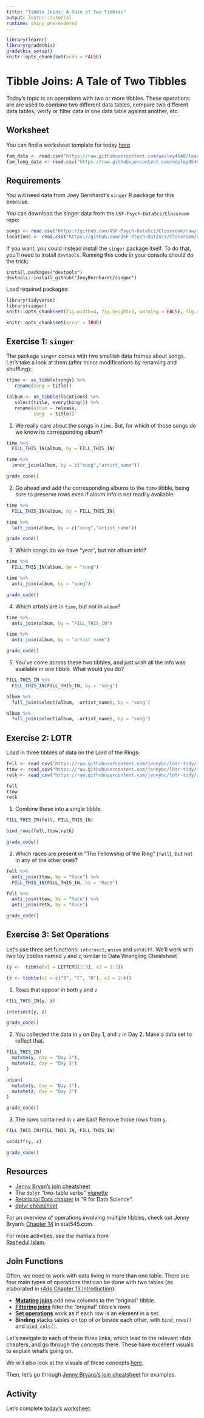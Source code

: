 ```yaml
---
title: "Tibble Joins: A Tale of Two Tibbles"
output: learnr::tutorial
runtime: shiny_prerendered
---
```


```r
library(learnr)
library(gradethis)
gradethis_setup()
knitr::opts_chunk$set(echo = FALSE)
```

# Tibble Joins: A Tale of Two Tibbles

Today's topic is on operations with two or more tibbles. These operations are 
are used to combine two different data tables, compare two different data tables,
verify or filter data in one data table against another, etc.


## Worksheet

You can find a worksheet template for today [here](https://raw.githubusercontent.com/USF-Psych-DataSci/Classroom/master/tutorials/s07_tibble-join-exercise.Rmd).

```r
fam_data <- read.csv("https://raw.githubusercontent.com/wesley4546/teach-r-temp/master/data/family_data.csv?token=ANSE7O4LLSHB3RH7IFICDFK7ZVXLC")
fam_long_data <- read.csv("https://raw.githubusercontent.com/wesley4546/teach-r-temp/master/data/family_long_data.csv?token=ANSE7O5METBJEZG6MGXP4DS7ZVXM6")
```

## Requirements

You will need data from Joey Bernhardt's `singer` R package for this exercise. 

You can download the singer data from the `USF-Psych-DataSci/Classroom` repo:

```r
songs <- read.csv("https://github.com/USF-Psych-DataSci/Classroom/raw/master/data/singer/songs.csv")
locations <- read.csv("https://github.com/USF-Psych-DataSci/Classroom/raw/master/data/singer/loc.csv")
```

If you want, you could instead install the `singer` package itself. To do that,
you'll need to install `devtools`. Running this code in your console should do 
the trick:

```
install.packages("devtools")
devtools::install_github("JoeyBernhardt/singer")
```

Load required packages:

```r
library(tidyverse)
library(singer)
knitr::opts_chunk$set(fig.width=4, fig.height=3, warning = FALSE, fig.align = "center")
```

<!-- The following chunk allows errors when knitting -->

```r
knitr::opts_chunk$set(error = TRUE)
```

## Exercise 1: `singer`

The package `singer` comes with two smallish data frames about songs. 
Let's take a look at them (after minor modifications by renaming and shuffling):

```r
(time <- as_tibble(songs) %>% 
   rename(song = title))
```

```r
(album <- as_tibble(locations) %>% 
   select(title, everything()) %>% 
   rename(album = release,
          song  = title))
```


1. We really care about the songs in `time`. But, for which of those songs do we 
   know its corresponding album?

```r
time %>% 
  FILL_THIS_IN(album, by = FILL_THIS_IN)
```

```r
time %>% 
  inner_join(album, by = c("song","artist_name"))
```

```r
grade_code()
```

2. Go ahead and add the corresponding albums to the `time` tibble, being sure to 
   preserve rows even if album info is not readily available.

```r
time %>% 
  FILL_THIS_IN(album, by = FILL_THIS_IN)
```

```r
time %>% 
  left_join(album, by = c("song","artist_name"))
```

```r
grade_code()
```

3. Which songs do we have "year", but not album info?

```r
time %>% 
  FILL_THIS_IN(album, by = "song")
```

```r
time %>% 
  anti_join(album, by = "song")
```

```r
grade_code()
```

4. Which artists are in `time`, but not in `album`?

```r
time %>% 
  anti_join(album, by = "FILL_THIS_IN")
```

```r
time %>% 
  anti_join(album, by = "artist_name")
```

```r
grade_code()
```

5. You've come across these two tibbles, and just wish all the info was 
   available in one tibble. What would you do?

```r
FILL_THIS_IN %>% 
  FILL_THIS_IN(FILL_THIS_IN, by = "song")
```

```r
album %>% 
  full_join(select(album, -artist_name), by = "song")
```

```r
album %>% 
  full_join(select(album, -artist_name), by = "song")
```

## Exercise 2: LOTR

Load in three tibbles of data on the Lord of the Rings:

```r
fell <- read_csv("https://raw.githubusercontent.com/jennybc/lotr-tidy/master/data/The_Fellowship_Of_The_Ring.csv")
ttow <- read_csv("https://raw.githubusercontent.com/jennybc/lotr-tidy/master/data/The_Two_Towers.csv")
retk <- read_csv("https://raw.githubusercontent.com/jennybc/lotr-tidy/master/data/The_Return_Of_The_King.csv")
```

```r
fell 
ttow 
retk 
```


1. Combine these into a single tibble.

```r
FILL_THIS_IN(fell, FILL_THIS_IN)
```

```r
bind_rows(fell,ttow,retk)
```

```r
grade_code()
```

2. Which races are present in "The Fellowship of the Ring" (`fell`), but not in 
   any of the other ones?

```r
fell %>% 
  anti_join(ttow, by = "Race") %>% 
  FILL_THIS_IN(FILL_THIS_IN, by = "Race")
```

```r
fell %>% 
  anti_join(ttow, by = "Race") %>% 
  anti_join(retk, by = "Race")
```

```r
grade_code()
```

## Exercise 3: Set Operations

Let's use three set functions: `intersect`, `union` and `setdiff`. We'll work 
with two toy tibbles named `y` and `z`, similar to Data Wrangling Cheatsheet

```r
(y <-  tibble(x1 = LETTERS[1:3], x2 = 1:3))
```

```r
(z <- tibble(x1 = c("B", "C", "D"), x2 = 2:4))
```

1. Rows that appear in both `y` and `z`

```r
FILL_THIS_IN(y, z)
```

```r
intersect(y, z)
```

```r
grade_code()
```

2. You collected the data in `y` on Day 1, and `z` in Day 2. 
   Make a data set to reflect that.

```r
FILL_THIS_IN(
  mutate(y, day = "Day 1"),
  mutate(z, day = "Day 2")
)
```

```r
union(
  mutate(y, day = "Day 1"),
  mutate(z, day = "Day 2")
)
```

```r
grade_code()
```

3. The rows contained in `z` are bad! Remove those rows from `y`.

```r
FILL_THIS_IN(FILL_THIS_IN, FILL_THIS_IN)
```

```r
setdiff(y, z)
```

```r
grade_code()
```


## Resources

- [Jenny Bryan's join cheatsheet](https://stat545.com/join-cheatsheet.html)
- The `dplyr` "two-table verbs" [vignette](https://cran.r-project.org/web/packages/dplyr/vignettes/two-table.html)
- [Relational Data chapter](https://r4ds.had.co.nz/relational-data.html) in "R for Data Science".
- [dplyr cheatsheet](https://rstudio.com/wp-content/uploads/2015/02/data-wrangling-cheatsheet.pdf)

For an overview of operations involving multiple tibbles, check out Jenny Bryan's 
[Chapter 14](https://stat545.com/multiple-tibbles.html) in stat545.com.

For more activities, see the matrials from  
[Rashedul Islam](https://github.com/Rashedul/stat545_guest_lecture).


## Join Functions

Often, we need to work with data living in more than one table. There are four 
main types of operations that can be done with two tables (as elaborated in 
[r4ds Chapter 13 Introduction](https://r4ds.had.co.nz/relational-data.html#introduction-7)):

- [__Mutating joins__](https://r4ds.had.co.nz/relational-data.html#mutating-joins) 
  add new columns to the "original" tibble.
- [__Filtering joins__](https://r4ds.had.co.nz/relational-data.html#filtering-joins) 
  filter the "original" tibble's rows.
- [__Set operations__](https://r4ds.had.co.nz/relational-data.html#set-operations) 
  work as if each row is an element in a set. 
- __Binding__ stacks tables on top of or beside each other, with 
  `bind_rows()` and `bind_cols()`.

Let's navigate to each of these three links, which lead to the relevant r4ds 
chapters, and go through the concepts there. These have excellent visuals to 
explain what's going on.

We will also look at the visuals of these concepts [here](https://github.com/gadenbuie/tidyexplain).

Then, let's go through [Jenny Bryans's join cheatsheet](https://stat545.com/join-cheatsheet.html) for examples. 


## Activity

Let's complete [today's worksheet](https://raw.githubusercontent.com/USF-Psych-DataSci/Classroom/master/tutorials/s07_tibble-join-exercise.Rmdd).
